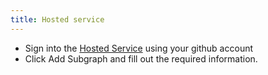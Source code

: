 ```yaml
---
title: Hosted service
---
```


- Sign into the [Hosted Service](https://thegraph.com/hosted-service/) using your github account
- Click Add Subgraph and fill out the required information.
